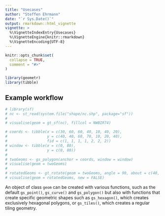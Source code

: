 ```yaml
---
title: "Usecases"
author: "Steffen Ehrmann"
date: "`r Sys.Date()`"
output: rmarkdown::html_vignette
vignette: >
  %\VignetteIndexEntry{Usecases}
  %\VignetteEngine{knitr::rmarkdown}
  %\VignetteEncoding{UTF-8}
---
```


```r
knitr::opts_chunk$set(
  collapse = TRUE,
  comment = "#>"
)
```

```r
library(geometr)
library(tibble)
```




## Example workflow

```r
# library(sf)
# nc <- st_read(system.file("shape/nc.shp", package="sf"))
# 
# visualise(geom = gt_sf(nc), fillcol = NWBIR74)
```


```r
# coords <- tibble(x = c(30, 60, 60, 40, 10, 40, 20),
#                  y = c(40, 40, 60, 70, 10, 20, 40),
#                  fid = c(1, 1, 1, 1, 2, 2, 2))
# window <- tibble(x = c(0, 80),
#                  y = c(0, 80))
# 
# twoGeoms <- gs_polygon(anchor = coords, window = window)
# visualise(geom = twoGeoms)
# 
# rotatedGeoms <- gt_rotate(geom = twoGeoms, angle = 90, about = c(40, 40))
# visualise(geom = rotatedGeoms, new = FALSE)
```

An object of class `geom` can be created with various functions, such as the default `gs_point()`, `gs_curve()` and `gs_polygon()` but also with functions that create specific geometric shapes such as `gs_hexagon()`, which creates exclusively hexagonal polygons, or `gs_tiles()`, which creates a regular tiling geometry.